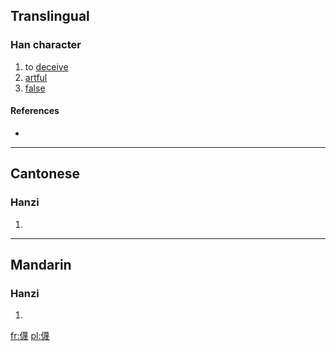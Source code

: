 ==Translingual==

===Han character===
{{Han char|rn=9|rad=人|as=15|sn=17|four=|canj=人廿田戈 (OTWI)}}

# to [[deceive]]
# [[artful]]
# [[false]]

====References====
* {{Han ref|kx=0120.150|hdz=10233.010|uh=349D|ud=13469}}

----

==Cantonese==

===Hanzi===
{{yue-hanzi|jyut=|y=jiu5, mit6}}

# {{defn|Cantonese|sort=人15}}

----

==Mandarin==

===Hanzi===
{{cmn-hanzi|pin=[[miè]] ([[mie4]]), [[wà]] ([[wa4]])|wg=mieh<sup>4</sup>, wa<sup>4</sup>}}

# {{defn|Mandarin|sort=人15}}

[[fr:㒝]]
[[pl:㒝]]